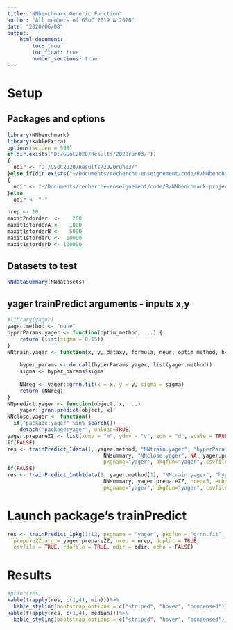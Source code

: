 ```yaml
---
title: "NNbenchmark Generic Function"
author: "All members of GSoC 2019 & 2020"
date: "2020/06/08"
output:
    html_document:
        toc: true
        toc_float: true
        number_sections: true
---
```


# Setup 

## Packages and options
```r
library(NNbenchmark)
library(kableExtra)
options(scipen = 999)
if(dir.exists("D:/GSoC2020/Results/2020run03/"))
{  
  odir <- "D:/GSoC2020/Results/2020run03/"
}else if(dir.exists("~/Documents/recherche-enseignement/code/R/NNbenchmark-project/NNtempresult/"))
{  
  odir <- "~/Documents/recherche-enseignement/code/R/NNbenchmark-project/NNtempresult/"
}else
  odir <- "~"

nrep <- 10
maxit2ndorder  <-    200
maxit1storderA <-   1000
maxit1storderB <-   5000
maxit1storderC <-  10000
maxit1storderD <- 100000
```

## Datasets to test

```r
NNdataSummary(NNdatasets)
```




## yager trainPredict arguments - inputs x,y
```r
#library(yager)
yager.method <- "none"
hyperParams.yager <- function(optim_method, ...) {
    return (list(sigma = 0.15))
}
NNtrain.yager <- function(x, y, dataxy, formula, neur, optim_method, hyperParams,...) {
    
    hyper_params <- do.call(hyperParams.yager, list(yager.method))
    sigma <- hyper_params$sigma
    
    NNreg <- yager::grnn.fit(x = x, y = y, sigma = sigma)
    return (NNreg)
}
NNpredict.yager <- function(object, x, ...)
    yager::grnn.predict(object, x)
NNclose.yager <- function()
  if("package:yager" %in% search())
    detach("package:yager", unload=TRUE)
yager.prepareZZ <- list(xdmv = "m", ydmv = "v", zdm = "d", scale = TRUE)
if(FALSE)
res <- trainPredict_1data(1, yager.method, "NNtrain.yager", "hyperParams.yager", "NNpredict.yager", 
                               NNsummary, "NNclose.yager", NA, yager.prepareZZ, nrep=5, echo=TRUE, doplot=FALSE,
                               pkgname="yager", pkgfun="yager", csvfile=TRUE, rdafile=TRUE, odir=odir)
if(FALSE)
res <- trainPredict_1mth1data(1, yager.method[1], "NNtrain.yager", "hyperParams.yager", "NNpredict.yager", 
                               NNsummary, yager.prepareZZ, nrep=5, echo=TRUE, doplot=FALSE,
                               pkgname="yager", pkgfun="yager", csvfile=TRUE, rdafile=TRUE, odir=odir)
```


# Launch package's trainPredict

```r
res <- trainPredict_1pkg(1:12, pkgname = "yager", pkgfun = "grnn.fit", yager.method,
  prepareZZ.arg = yager.prepareZZ, nrep = nrep, doplot = TRUE,
  csvfile = TRUE, rdafile = TRUE, odir = odir, echo = FALSE)

```

# Results
```r
#print(res)
kable(t(apply(res, c(1,4), min)))%>%
  kable_styling(bootstrap_options = c("striped", "hover", "condensed"))
kable(t(apply(res, c(1,4), median)))%>%
  kable_styling(bootstrap_options = c("striped", "hover", "condensed"))
```
